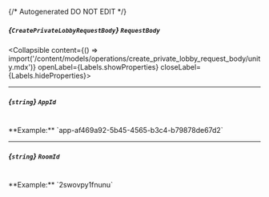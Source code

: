 {/* Autogenerated DO NOT EDIT  */}

##### *{`CreatePrivateLobbyRequestBody`}* `RequestBody`
<Collapsible content={() => import('/content/models/operations/create_private_lobby_request_body/unity.mdx')} openLabel={Labels.showProperties} closeLabel={Labels.hideProperties}>
</Collapsible>

---
##### *{`string`}* `AppId`
<br/>
**Example:** `app-af469a92-5b45-4565-b3c4-b79878de67d2`

---
##### *{`string`}* `RoomId`
<br/>
**Example:** `2swovpy1fnunu`


